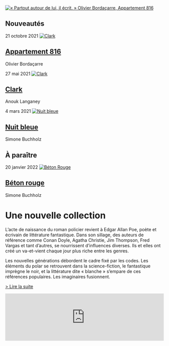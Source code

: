 <div className="home-page">

  <div className="headline">
    <a href="/fr/p/clark">
      <img
        src={require('./appartement_816_site.jpg').default}
        alt="« Partout autour de lui, il écrit. » Olivier Bordaçarre, Appartement 816"
        className="headline-image"
      />
    </a>
  </div>

  <div className="home-products">
    <div className="home-products-section">
      <article className="home-product">
        <h1 className="home-products-section-title">Nouveautés</h1>
        <time className="home-product-publication-date" dateTime="2021-10-21">
          21 octobre 2021
        </time>
        <a href="/fr/p/appartement-816">
          <img src="/appartement-816.cover.jpg" alt="Clark" className="home-product-cover" />
        </a>
        <h1 className="home-product-title">
          <a href="/fr/p/appartement-816">Appartement 816</a>
        </h1>
        <p className="home-product-author">Olivier Bordaçarre</p>
      </article>
      <article className="home-product">
        <time className="home-product-publication-date" dateTime="2021-05-27">
          27 mai 2021
        </time>
        <a href="/fr/p/clark">
          <img src="/clark.cover.jpg" alt="Clark" className="home-product-cover" />
        </a>
        <h1 className="home-product-title">
          <a href="/fr/p/clark">Clark</a>
        </h1>
        <p className="home-product-author">Anouk Langaney</p>
      </article>
      <article className="home-product">
        <time className="home-product-publication-date" dateTime="2021-03-04">
          4 mars 2021
        </time>
        <a href="/fr/p/nuit-bleue">
          <img src="/nuit-bleue.cover.jpg" alt="Nuit bleue" className="home-product-cover" />
        </a>
        <h1 className="home-product-title">
          <a href="/fr/p/nuit-bleue">Nuit bleue</a>
        </h1>
        <p className="home-product-author">Simone Buchholz</p>
      </article>
      <article className="home-product">
        <h1 className="home-products-section-title">À paraître</h1>
        <time className="home-product-publication-date" dateTime="2022-01-20">
          20 janvier 2022
        </time>
        <a href="/fr/p/beton-rouge">
          <img src="/beton-rouge.cover.jpg" alt="Béton Rouge" className="home-product-cover" />
        </a>
        <h1 className="home-product-title">
          <a href="/fr/p/beton-rouge">Béton rouge</a>
        </h1>
        <p className="home-product-author">Simone Buchholz</p>
      </article>
    </div>
  </div>

  <div className="manifest">
    <h1 className="manifest-title">Une nouvelle collection</h1>
    <p>
      L’acte de naissance du roman policier revient à Edgar Allan Poe, poète et
      écrivain de littérature fantastique. Dans son sillage, des auteurs de
      référence comme Conan Doyle, Agatha Christie, Jim Thompson, Fred Vargas et
      tant d’autres, se nourrissent d’influences diverses. Ils et elles ont créé
      un va-et-vient chaque jour plus riche entre les genres.
    </p>
    <p>
      Les nouvelles générations débordent le cadre fixé par les codes. Les
      éléments du polar se retrouvent dans la science-fiction, le fantastique
      imprègne le noir, et la littérature dite « blanche » s’empare de ces
      références populaires. Les imaginaires fusionnent.
    </p>
    <p>
      <a href="/fr/page/a-propos" className="manifest-link">> Lire la suite</a>
    </p>
  </div>

  <div className="newsletter">
    <iframe 
      className="newsletter-iframe" 
      frameBorder="0" scrolling="no" 
      marginHeight="0" 
      marginWidth="0" 
      src="https://app.mailjet.com/widget/iframe/2pqw/H8G" width="100%">
    </iframe>
  </div>
</div>


